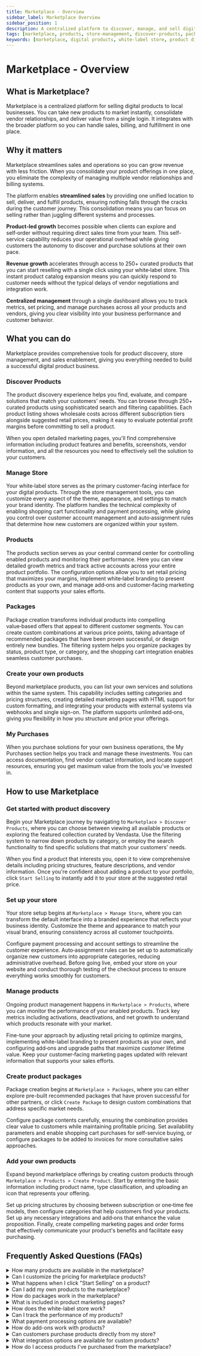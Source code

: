 ```yaml
---
title: Marketplace - Overview
sidebar_label: Marketplace Overview
sidebar_position: 1
description: A centralized platform to discover, manage, and sell digital products and services to local businesses with integrated sales, billing, and fulfillment.
tags: [marketplace, products, store-management, discover-products, packages]
keywords: [marketplace, digital products, white-label store, product discovery, store management, packages, vendor center]
---
```


# Marketplace - Overview

## What is Marketplace?

Marketplace is a centralized platform for selling digital products to local businesses. You can take new products to market instantly, consolidate vendor relationships, and deliver value from a single login. It integrates with the broader platform so you can handle sales, billing, and fulfillment in one place.

## Why it matters

Marketplace streamlines sales and operations so you can grow revenue with less friction. When you consolidate your product offerings in one place, you eliminate the complexity of managing multiple vendor relationships and billing systems. 

The platform enables **streamlined sales** by providing one unified location to sell, deliver, and fulfill products, ensuring nothing falls through the cracks during the customer journey. This consolidation means you can focus on selling rather than juggling different systems and processes.

**Product‑led growth** becomes possible when clients can explore and self‑order without requiring direct sales time from your team. This self-service capability reduces your operational overhead while giving customers the autonomy to discover and purchase solutions at their own pace.

**Revenue growth** accelerates through access to 250+ curated products that you can start reselling with a single click using your white‑label store. This instant product catalog expansion means you can quickly respond to customer needs without the typical delays of vendor negotiations and integration work.

**Centralized management** through a single dashboard allows you to track metrics, set pricing, and manage purchases across all your products and vendors, giving you clear visibility into your business performance and customer behavior.

## What you can do

Marketplace provides comprehensive tools for product discovery, store management, and sales enablement, giving you everything needed to build a successful digital product business.

### Discover Products
The product discovery experience helps you find, evaluate, and compare solutions that match your customers' needs. You can browse through 250+ curated products using sophisticated search and filtering capabilities. Each product listing shows wholesale costs across different subscription tiers alongside suggested retail prices, making it easy to evaluate potential profit margins before committing to sell a product.

When you open detailed marketing pages, you'll find comprehensive information including product features and benefits, screenshots, vendor information, and all the resources you need to effectively sell the solution to your customers.

### Manage Store
Your white‑label store serves as the primary customer-facing interface for your digital products. Through the store management tools, you can customize every aspect of the theme, appearance, and settings to match your brand identity. The platform handles the technical complexity of enabling shopping cart functionality and payment processing, while giving you control over customer account management and auto‑assignment rules that determine how new customers are organized within your system.

### Products
The products section serves as your central command center for controlling enabled products and monitoring their performance. Here you can view detailed growth metrics and track active accounts across your entire product portfolio. The configuration options allow you to set retail pricing that maximizes your margins, implement white‑label branding to present products as your own, and manage add‑ons and customer‑facing marketing content that supports your sales efforts.

### Packages
Package creation transforms individual products into compelling value‑based offers that appeal to different customer segments. You can create custom combinations at various price points, taking advantage of recommended packages that have been proven successful, or design entirely new bundles. The filtering system helps you organize packages by status, product type, or category, and the shopping cart integration enables seamless customer purchases.

### Create your own products
Beyond marketplace products, you can list your own services and solutions within the same system. This capability includes setting categories and pricing structures, creating detailed marketing pages with HTML support for custom formatting, and integrating your products with external systems via webhooks and single sign-on. The platform supports unlimited add‑ons, giving you flexibility in how you structure and price your offerings.

### My Purchases
When you purchase solutions for your own business operations, the My Purchases section helps you track and manage these investments. You can access documentation, find vendor contact information, and locate support resources, ensuring you get maximum value from the tools you've invested in.

## How to use Marketplace

### Get started with product discovery
Begin your Marketplace journey by navigating to `Marketplace > Discover Products`, where you can choose between viewing all available products or exploring the featured collection curated by Vendasta. Use the filtering system to narrow down products by category, or employ the search functionality to find specific solutions that match your customers' needs.

When you find a product that interests you, open it to view comprehensive details including pricing structures, feature descriptions, and vendor information. Once you're confident about adding a product to your portfolio, click `Start Selling` to instantly add it to your store at the suggested retail price.

### Set up your store
Your store setup begins at `Marketplace > Manage Store`, where you can transform the default interface into a branded experience that reflects your business identity. Customize the theme and appearance to match your visual brand, ensuring consistency across all customer touchpoints.

Configure payment processing and account settings to streamline the customer experience. Auto‑assignment rules can be set up to automatically organize new customers into appropriate categories, reducing administrative overhead. Before going live, embed your store on your website and conduct thorough testing of the checkout process to ensure everything works smoothly for customers.

### Manage products
Ongoing product management happens in `Marketplace > Products`, where you can monitor the performance of your enabled products. Track key metrics including activations, deactivations, and net growth to understand which products resonate with your market.

Fine-tune your approach by adjusting retail pricing to optimize margins, implementing white-label branding to present products as your own, and configuring add‑ons and upgrade paths that maximize customer lifetime value. Keep your customer‑facing marketing pages updated with relevant information that supports your sales efforts.

### Create product packages
Package creation begins at `Marketplace > Packages`, where you can either explore pre-built recommended packages that have proven successful for other partners, or click `Create Package` to design custom combinations that address specific market needs.

Configure package contents carefully, ensuring the combination provides clear value to customers while maintaining profitable pricing. Set availability parameters and enable shopping cart purchases for self-service buying, or configure packages to be added to invoices for more consultative sales approaches.

### Add your own products
Expand beyond marketplace offerings by creating custom products through `Marketplace > Products > Create Product`. Start by entering the basic information including product name, type classification, and uploading an icon that represents your offering.

Set up pricing structures by choosing between subscription or one‑time fee models, then configure categories that help customers find your products. Set up any necessary integrations and add‑ons that enhance the value proposition. Finally, create compelling marketing pages and order forms that effectively communicate your product's benefits and facilitate easy purchasing.

## Frequently Asked Questions (FAQs)

<details>
<summary>How many products are available in the marketplace?</summary>

The marketplace features over 250+ curated products and services designed to meet the most common needs of local businesses. These include both marketplace products from vendors and custom products you create.
</details>

<details>
<summary>Can I customize the pricing for marketplace products?</summary>

Yes, you can adjust the retail price displayed in your store for each product. The system shows both wholesale cost and suggested retail price, allowing you to set competitive pricing while maintaining your desired profit margins.
</details>

<details>
<summary>What happens when I click "Start Selling" on a product?</summary>

Clicking "Start Selling" instantly publishes the product to your store at its suggested retail price. All product editions and add-ons are automatically included in your store's ALL category. For partners using Markets, the product is added to your store in each market.
</details>

<details>
<summary>Can I add my own products to the marketplace?</summary>

Yes, you can create custom products through the `Create Product` feature. This allows you to add your existing products and services to the marketplace, taking advantage of the same features as marketplace products including categories, invoicing, marketing pages, and integrations.
</details>

<details>
<summary>How do packages work in the marketplace?</summary>

Packages allow you to create custom combinations of products at different price points. You can use recommended packages curated for maximum value or create your own custom packages. Packages can be added to invoices or made available for purchase through the shopping cart.
</details>

<details>
<summary>What is included in product marketing pages?</summary>

Product marketing pages include comprehensive information to help you sell effectively: product features and benefits, FAQs, pricing and edition details, screenshots and files (case studies, brochures, documentation), and vendor contact information for sales and support.
</details>

<details>
<summary>How does the white-label store work?</summary>

The white-label store allows you to present Marketplace products under your own brand identity. You can customize the store's appearance, including colors, fonts, and layout, to match your business branding. Products can be configured with your own naming and descriptions, and the entire store experience appears to customers as if it's your native offering.

Your store operates independently with its own URL that can be embedded on your website or shared directly with customers. All customer interactions, from browsing to purchasing, maintain your brand identity throughout the experience.
</details>

<details>
<summary>Can I track the performance of my products?</summary>

Yes, the Products section provides detailed growth metrics including activations, pending deactivations, deactivations, and overall growth. You can filter these metrics by different time frames and see which products are performing best in your store.
</details>

<details>
<summary>What payment processing options are available?</summary>

The marketplace integrates with the platform's billing system to handle payment processing. You can set up your store to accept payments through the shopping cart, and the system handles billing for both one-time purchases and recurring subscriptions.
</details>

<details>
<summary>How do add-ons work with products?</summary>

Add-ons are additional features or services that can be purchased alongside main products. You can configure unlimited add-ons for any product, set their pricing, and control their availability in your store. Add-ons are managed from the Product Info section of each product.
</details>

<details>
<summary>Can customers purchase products directly from my store?</summary>

Yes, when you embed your white-label store on your website, customers can browse products and use the integrated shopping cart to make instant purchases. They can create accounts or sign in, and you can set up auto-assignment rules to connect new customers with your salespeople.
</details>

<details>
<summary>What integration options are available for custom products?</summary>

Custom products support advanced integration options including webhooks for automated workflows, SSO (Single Sign-On) for seamless user authentication, and custom order forms. These integrations help streamline your business processes and improve customer experience.
</details>

<details>
<summary>How do I access products I've purchased from the marketplace?</summary>

Products you've purchased are tracked in the `My Purchases` section. This area provides information on how to access and utilize your purchased solutions, along with vendor contact information and support resources for each product.
</details>